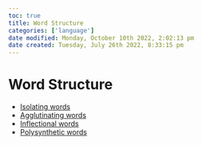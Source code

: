 ```yaml
---
toc: true
title: Word Structure
categories: ['language']
date modified: Monday, October 10th 2022, 2:02:13 pm
date created: Tuesday, July 26th 2022, 8:33:15 pm
---
```


# Word Structure
- [Isolating words](Isolating%20words.qmd)
- [Agglutinating words](Agglutinating%20words.qmd)
- [Inflectional words](Inflectional%20words.qmd)
- [Polysynthetic words](Polysynthetic%20words.qmd)



